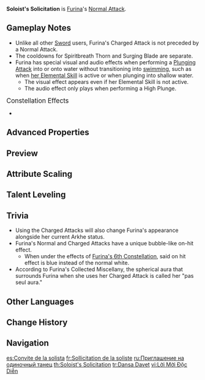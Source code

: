 {{Talent Infobox
|image         = Talent Soloist's Solicitation.png
|character     = Furina
|type          = Normal Attack
|info          = '''Normal Attack'''<br>Performs up to 4 consecutive strikes.<br><br>'''Charged Attack'''<br>Consumes a certain amount of Stamina to unleash a solo dance, dealing {{Color|Physical DMG}} to nearby opponents and changing her [[Arkhe]] alignment. If Salon Members or Singer of Many Waters summoned by her Elemental Skill "[[Salon Solitaire]]" are present, their lineup will switch in response.<br><br>'''Arkhe: Seats Sacred and Secular'''<br>At intervals, when Furina's Normal Attacks hit, a Spiritbreath Thorn or a Surging Blade will descend based on her current alignment, dealing {{Color|Hydro DMG}} based on her current alignment.<br>When Furina takes the field, her starting Arkhe will be {{Ousia}}.<br><br>'''Plunging Attack'''<br>Plunges from mid-air to strike the ground below, damaging opponents along the path and dealing AoE DMG upon impact.
|scale_att1    = ATK
|scale_att2    = 
|utility1      = 
|utility2      = 
|arkhe         = Pneuma;Ousia
}}
'''Soloist's Solicitation''' is [[Furina]]'s [[Normal Attack]].

==Gameplay Notes==
* Unlike all other [[Sword]] users, Furina's Charged Attack is not preceded by a Normal Attack.
* The cooldowns for Spiritbreath Thorn and Surging Blade are separate.
* Furina has special visual and audio effects when performing a [[Plunging Attack]] into or onto water without transitioning into [[swimming]], such as when [[Salon Solitaire|her Elemental Skill]] is active or when plunging into shallow water.
** The visual effect appears even if her Elemental Skill is not active.
** The audio effect only plays when performing a High Plunge.

;<big>Constellation Effects</big>
* {{Talent Note|constellation|6|"Hear Me — Let Us Raise the Chalice of Love!"}}

==Advanced Properties==
{{Advanced Properties
|title   = Normal Attack 1-Hit
|gu      = 1U
|icdtag  = Normal Attack
|icdtype = 2.5s/3 Hits
|poise   = 50.5548
|impulse = 3

|title2   = Normal Attack 2-Hit
|gu2      = 1U
|icdtag2  = Normal Attack
|icdtype2 = 2.5s/3 Hits
|poise2   = 48.4344
|impulse2 = 3

|title3   = Normal Attack 3-Hit
|gu3      = 1U
|icdtag3  = Normal Attack
|icdtype3 = 2.5s/3 Hits
|poise3   = 57.1707
|impulse3 = Heavy, 0, 450

|title4   = Normal Attack 4-Hit
|gu4      = 1U
|icdtag4  = Normal Attack
|icdtype4 = 2.5s/3 Hits
|poise4   = 79.6608
|impulse4 = 5

|title5   = Charged Attack
|gu5      = 1U
|icdtag5  = Charged Attack
|icdtype5 = 2.5s/3 Hits
|poise5   = 120
|impulse5 = 5

|title6   = Spiritbreath Thorn DMG
|gu6      = 0U
|icdtag6  = none
|poise6   = 20
|impulse6 = 2

|title7   = Surging Blade DMG
|gu7      = 0U
|icdtag7  = none
|poise7   = 20
|impulse7 = 2

|title8   = Plunging Attack Collision
|gu8      = 0U
|icdtag8  = none
|poise8   = 25
|impulse8 = 2

|title9   = Low Plunge
|gu9      = 1U
|icdtag9  = none
|poise9   = 100
|impulse9 = 4
|blunt9   = 1

|title10   = High Plunge
|gu10      = 1U
|icdtag10  = none
|poise10   = 150
|impulse10 = 7
|blunt10   = 1
}}

==Preview==
{{Preview
|file1    = Soloist's Solicitation Normal Ousia Preview
|caption1 = Normal Attack (Ousia)

|file2    = Soloist's Solicitation Normal Pneuma Preview
|caption2 = Normal Attack (Pneuma)

|file3    = Soloist's Solicitation Charged Ousia Pneuma Preview
|caption3 = Charged Attack (Ousia to Pneuma)

|file4    = Soloist's Solicitation Charged Pneuma Ousia Preview
|caption4 = Charged Attack (Pneuma to Ousia)

|file5    = Soloist's Solicitation Plunging Ousia Preview
|caption5 = Plunging Attack (Ousia)

|file6    = Soloist's Solicitation Plunging Pneuma Preview
|caption6 = Plunging Attack (Pneuma)

|file7    = Salon Solitaire Plunging Water Preview
|caption7 = Plunging on Water Special Effect
}}

==Attribute Scaling==
{{Talent Scaling
|levels=11
|order=hit1,hit2,hit3,hit4,charged,stamina,plunge,plungelow,plungehigh,spiritbreaththornsurgingbladedmg,spiritbreaththornsurgingbladedmginterval
|titles=1-Hit DMG (%),2-Hit DMG (%),3-Hit DMG (%),4-Hit DMG (%),Charged Attack DMG (%),Charged Attack Stamina Cost,Plunge DMG (%),Low Plunge DMG (%),High Plunge DMG (%),Spiritbreath Thorn/Surging Blade DMG (%),Spiritbreath Thorn/Surging Blade DMG Interval
|hit1_1=48.39
|hit1_2=52.32
|hit1_3=56.26
|hit1_4=61.89
|hit1_5=65.83
|hit1_6=70.33
|hit1_7=76.52
|hit1_8=82.71
|hit1_9=88.9
|hit1_10=95.65
|hit1_11=102.4
|hit1_12=109.15
|hit1_13=115.9
|hit2_1=43.73
|hit2_2=47.29
|hit2_3=50.85
|hit2_4=55.93
|hit2_5=59.49
|hit2_6=63.56
|hit2_7=69.15
|hit2_8=74.75
|hit2_9=80.34
|hit2_10=86.44
|hit2_11=92.54
|hit2_12=98.65
|hit2_13=104.75
|hit3_1=55.12
|hit3_2=59.61
|hit3_3=64.09
|hit3_4=70.5
|hit3_5=74.99
|hit3_6=80.12
|hit3_7=87.17
|hit3_8=94.22
|hit3_9=101.27
|hit3_10=108.96
|hit3_11=116.65
|hit3_12=124.34
|hit3_13=132.03
|hit4_1=73.3
|hit4_2=79.26
|hit4_3=85.23
|hit4_4=93.75
|hit4_5=99.72
|hit4_6=106.54
|hit4_7=115.91
|hit4_8=125.29
|hit4_9=134.66
|hit4_10=144.89
|hit4_11=155.12
|hit4_12=165.35
|hit4_13=175.57
|charged_1=74.22
|charged_2=80.26
|charged_3=86.3
|charged_4=94.93
|charged_5=100.97
|charged_6=107.88
|charged_7=117.37
|charged_8=126.86
|charged_9=136.35
|charged_10=146.71
|charged_11=157.07
|charged_12=167.42
|charged_13=177.78
|stamina=20
|plunge_1=63.93
|plunge_2=69.14
|plunge_3=74.34
|plunge_4=81.77
|plunge_5=86.98
|plunge_6=92.93
|plunge_7=101.1
|plunge_8=109.28
|plunge_9=117.46
|plunge_10=126.38
|plunge_11=135.3
|plunge_12=144.22
|plunge_13=153.14
|plungelow_1=127.84
|plungelow_2=138.24
|plungelow_3=148.65
|plungelow_4=163.51
|plungelow_5=173.92
|plungelow_6=185.81
|plungelow_7=202.16
|plungelow_8=218.51
|plungelow_9=234.86
|plungelow_10=252.7
|plungelow_11=270.54
|plungelow_12=288.38
|plungelow_13=306.22
|plungehigh_1=159.68
|plungehigh_2=172.67
|plungehigh_3=185.67
|plungehigh_4=204.24
|plungehigh_5=217.23
|plungehigh_6=232.09
|plungehigh_7=252.51
|plungehigh_8=272.93
|plungehigh_9=293.36
|plungehigh_10=315.64
|plungehigh_11=337.92
|plungehigh_12=360.2
|plungehigh_13=382.48
|spiritbreaththornsurgingbladedmg_1=9.46
|spiritbreaththornsurgingbladedmg_2=10.23
|spiritbreaththornsurgingbladedmg_3=11
|spiritbreaththornsurgingbladedmg_4=12.1
|spiritbreaththornsurgingbladedmg_5=12.87
|spiritbreaththornsurgingbladedmg_6=13.75
|spiritbreaththornsurgingbladedmg_7=14.96
|spiritbreaththornsurgingbladedmg_8=16.17
|spiritbreaththornsurgingbladedmg_9=17.38
|spiritbreaththornsurgingbladedmg_10=18.7
|spiritbreaththornsurgingbladedmg_11=20.02
|spiritbreaththornsurgingbladedmg_12=21.34
|spiritbreaththornsurgingbladedmg_13=22.66
|spiritbreaththornsurgingbladedmginterval=6s/6s
|spiritbreaththorninterval=6s
|surgingbladeinterval=6s
}}

==Talent Leveling==
{{Talent Upgrade|Furina}}

==Trivia==
* Using the Charged Attacks will also change Furina's appearance alongside her current Arkhe status.
* Furina's Normal and Charged Attacks have a unique bubble-like on-hit effect.
** When under the effects of [["Hear Me — Let Us Raise the Chalice of Love!"|Furina's 6th Constellation]], said on hit effect is blue instead of the normal white.
*According to Furina's Collected Miscellany, the spherical aura that surrounds Furina when she uses her Charged Attack is called her "pas seul aura."

==Other Languages==
{{Other Languages
|en      = Soloist's Solicitation
|zhs     = 独舞之邀
|zhs_rm  = Dúwǔ zhī Yāo
|zht     = 獨舞之邀
|zht_rm  = Dúwǔ zhī Yāo
|zh_tl   = Solo Dance's Solicitation
|ja      = ソリストの誘い
|ja_rm   = Sorisuto no Sasoi
|ja_tl   = Soloist's Solicitation
|ko      = 독무자<->의 초대
|ko_tl   = 
|es      = Convite de la solista
|es_tl   = The Soloist's Invitation
|fr      = Sollicitation de la soliste
|fr_tl   = Soloist's Solicitation
|ru      = Приглашение на одиночный танец
|ru_tl   = Invitation to a Solo Dance
|th      = Soloist's Solicitation
|vi      = Lời Mời Độc Diễn
|vi_tl   = Invitation to a Solo Performance
|de      = Einladung der Solistin
|de_tl   = Invitation of the Soloist
|id      = Soloist's Solicitation
|pt      = Solicitação da Solista
|pt_tl   = 
|tr      = Dansa Davet
|tr_tl   = Invitation to Dance
|it      = Solista sollecita
|it_tl   = 
}}

==Change History==
{{Change History|4.2}}

==Navigation==
{{Talent Navbox|Furina}}

[[es:Convite de la solista]]
[[fr:Sollicitation de la soliste]]
[[ru:Приглашение на одиночный танец]]
[[th:Soloist's Solicitation]]
[[tr:Dansa Davet]]
[[vi:Lời Mời Độc Diễn]]